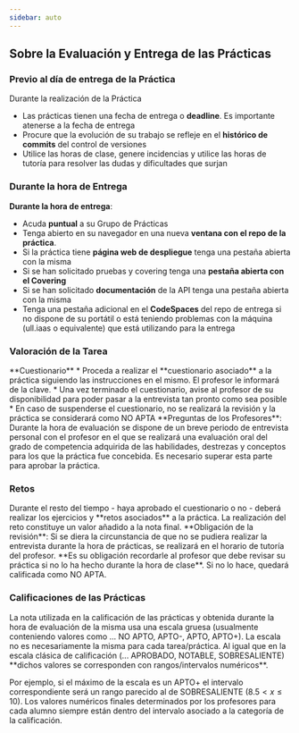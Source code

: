 ```yaml
---
sidebar: auto
---
```


## Sobre la Evaluación y Entrega de las Prácticas

### Previo al día de entrega de la Práctica

Durante la realización de la Práctica
* Las prácticas tienen una fecha de entrega o **deadline**. Es importante atenerse a la fecha de entrega
* Procure que la evolución de su trabajo se refleje en el **histórico de commits** del control de versiones
* Utilice las horas de clase, genere incidencias y utilice las horas de tutoría para resolver las dudas y dificultades que surjan 


### Durante la hora de Entrega

**Durante la hora de entrega**:

* Acuda **puntual** a su Grupo de Prácticas
* Tenga abierto en su navegador en una nueva **ventana con el repo de la práctica**.
* Si la práctica tiene **página web de despliegue** tenga una pestaña abierta con la misma
* Si se han solicitado pruebas y covering tenga una **pestaña abierta con el Covering**
* Si se han solicitado **documentación** de la API tenga una pestaña abierta con la misma
* Tenga una pestaña adicional en el **CodeSpaces** del repo de entrega si no dispone de su portátil o está teniendo problemas con la máquina (ull.iaas o equivalente) que está utilizando para la entrega

### Valoración de la Tarea

<Callout type="info">
**Cuestionario**
* Proceda a realizar el **cuestionario asociado** a la práctica siguiendo las instrucciones en el mismo. El profesor le informará de la clave.
* Una vez terminado el cuestionario, avise al profesor de su disponibilidad para poder pasar a la entrevista tan pronto como sea posible
* En caso de suspenderse el cuestionario, no se realizará la revisión y la práctica se considerará como NO APTA
</Callout>

<Callout type="info">
**Preguntas de los Profesores**:
Durante la hora de evaluación se dispone de un breve periodo de entrevista personal con el profesor
en el que se realizará una evaluación oral del grado de competencia adquirida de las habilidades, destrezas y conceptos para los que la práctica fue concebida. Es necesario superar esta parte para aprobar la práctica.
</Callout>



### Retos

<Callout type="warning">
Durante el resto del tiempo - haya aprobado el cuestionario o no - deberá realizar los ejercicios y **retos asociados** a la práctica.
La realización del reto constituye un valor añadido a la nota final.

<ChallengesInstructions />

</Callout>


<Callout type="info"> 
**Obligación de la revisión**:
Si se diera la circunstancia de que no se pudiera realizar la entrevista durante la hora de prácticas, se  realizará en el horario de tutoría del profesor.
**Es su obligación recordarle al profesor que debe revisar su práctica si no lo ha hecho durante la hora de clase**. Si no lo hace, quedará calificada como NO APTA.
</Callout>

### Calificaciones de las Prácticas

<Callout type="error">
La nota utilizada en la calificación de las prácticas y obtenida  durante la hora de evaluación de la misma usa una escala gruesa (usualmente conteniendo valores como ... NO APTO, APTO-, APTO, APTO+). La escala no es necesariamente la misma para cada tarea/práctica. Al igual que en la escala clásica de calificación (... APROBADO, NOTABLE, SOBRESALIENTE) **dichos valores se corresponden con rangos/intervalos numéricos**. 
</Callout>

Por ejemplo, si el máximo de la escala es un  APTO+ el intervalo correspondiente  será un rango parecido al de SOBRESALIENTE ($8.5 \lt{} x \le{} 10$). Los valores numéricos finales determinados por los profesores para cada alumno siempre están dentro del intervalo asociado a la categoría de la calificación. 